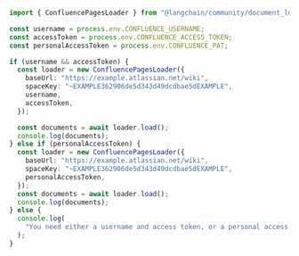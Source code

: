 ```typescript
import { ConfluencePagesLoader } from "@langchain/community/document_loaders/web/confluence";

const username = process.env.CONFLUENCE_USERNAME;
const accessToken = process.env.CONFLUENCE_ACCESS_TOKEN;
const personalAccessToken = process.env.CONFLUENCE_PAT;

if (username && accessToken) {
  const loader = new ConfluencePagesLoader({
    baseUrl: "https://example.atlassian.net/wiki",
    spaceKey: "~EXAMPLE362906de5d343d49dcdbae5dEXAMPLE",
    username,
    accessToken,
  });

  const documents = await loader.load();
  console.log(documents);
} else if (personalAccessToken) {
  const loader = new ConfluencePagesLoader({
    baseUrl: "https://example.atlassian.net/wiki",
    spaceKey: "~EXAMPLE362906de5d343d49dcdbae5dEXAMPLE",
    personalAccessToken,
  });
  const documents = await loader.load();
  console.log(documents);
} else {
  console.log(
    "You need either a username and access token, or a personal access token (PAT), to use this example."
  );
}
```
